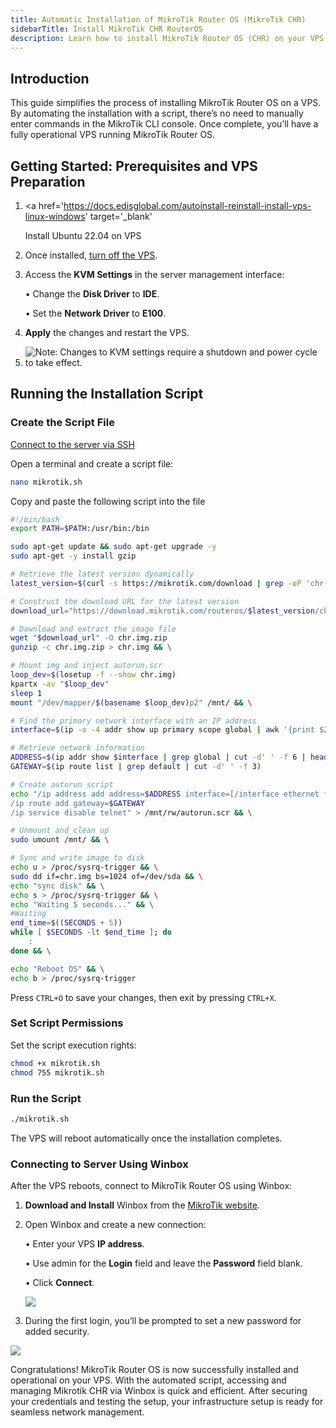 ```yaml
---
title: Automatic Installation of MikroTik Router OS (MikroTik CHR)
sidebarTitle: Install MikroTik CHR RouterOS 
description: Learn how to install MikroTik Router OS (CHR) on your VPS with an automated script. Step-by-step instructions for setup, configuration, and connecting via Winbox.
---
```


## Introduction

This guide simplifies the process of installing MikroTik Router OS on a VPS. By automating the installation with a script, there’s no need to manually enter commands in the MikroTik CLI console. Once complete, you’ll have a fully operational VPS running MikroTik Router OS.

## Getting Started: Prerequisites and VPS Preparation

1. <a
     href='https://docs.edisglobal.com/autoinstall-reinstall-install-vps-linux-windows'
     target='_blank'
   >
     Install Ubuntu 22.04 on VPS
   </a>
2. Once installed, <a href="https://docs.edisglobal.com/power-cycle-or-reboot-a-vps" target="_blank">turn off the VPS</a>.&#x20;
3. Access the **KVM Settings** in the server management interface:

   • Change the **Disk Driver** to **IDE**.

   • Set the **Network Driver** to **E100**.

4. **Apply** the changes and restart the VPS.

5. ![](/assets/HBuvnsEfBThxg38W0vgJY_image.png "Note: Changes to KVM settings require a shutdown and power cycle to take effect.")

## Running the Installation Script

### **Create the Script File&#xA;**

<a href='https://docs.edisglobal.com/linux-secure-shell-ssh' target='_blank'>
  Connect to the server via SSH
</a>

Open a terminal and create a script file:

```bash
nano mikrotik.sh
```

Copy and paste the following script into the file

```bash
#!/bin/bash
export PATH=$PATH:/usr/bin:/bin

sudo apt-get update && sudo apt-get upgrade -y
sudo apt-get -y install gzip

# Retrieve the latest version dynamically
latest_version=$(curl -s https://mikrotik.com/download | grep -oP 'chr-\K[0-9]+\.[0-9]+\.[0-9]+(?=\.img\.zip)' | sort -V | tail -n 1)

# Construct the download URL for the latest version
download_url="https://download.mikrotik.com/routeros/$latest_version/chr-$latest_version.img.zip"

# Download and extract the image file
wget "$download_url" -O chr.img.zip
gunzip -c chr.img.zip > chr.img && \

# Mount img and inject autorun.scr
loop_dev=$(losetup -f --show chr.img)
kpartx -av "$loop_dev"
sleep 1
mount "/dev/mapper/$(basename $loop_dev)p2" /mnt/ && \

# Find the primary network interface with an IP address
interface=$(ip -o -4 addr show up primary scope global | awk '{print $2}' | head -n 1)

# Retrieve network information
ADDRESS=$(ip addr show $interface | grep global | cut -d' ' -f 6 | head -n 1)
GATEWAY=$(ip route list | grep default | cut -d' ' -f 3)

# Create autorun script
echo "/ip address add address=$ADDRESS interface=[/interface ethernet find where name=ether1]
/ip route add gateway=$GATEWAY
/ip service disable telnet" > /mnt/rw/autorun.scr && \

# Unmount and clean up
sudo umount /mnt/ && \

# Sync and write image to disk
echo u > /proc/sysrq-trigger && \
sudo dd if=chr.img bs=1024 of=/dev/sda && \
echo "sync disk" && \
echo s > /proc/sysrq-trigger && \
echo "Waiting 5 seconds..." && \
#Waiting
end_time=$((SECONDS + 5))
while [ $SECONDS -lt $end_time ]; do
    :
done && \

echo "Reboot OS" && \
echo b > /proc/sysrq-trigger
```

Press `CTRL+O` to save your changes, then exit by pressing `CTRL+X`.

### **Set Script Permissions**

Set the script execution rights:

```bash
chmod +x mikrotik.sh
chmod 755 mikrotik.sh
```

### **Run the Script**

```bash
./mikrotik.sh
```

The VPS will reboot automatically once the installation completes.

### Connecting to Server Using Winbox

After the VPS reboots, connect to MikroTik Router OS using Winbox:

1. **Download and Install** Winbox from the [MikroTik website](https://mikrotik.com/download).

2. Open Winbox and create a new connection:

   • Enter your VPS **IP address**.

   • Use admin for the **Login** field and leave the **Password** field blank.

   • Click **Connect**.

   ![](/assets/y9B0AGVAxYeSyeZVyaDis-CxSq9rYIoBmHYZ9f10ljp-20241112-101352.png)

3. During the first login, you’ll be prompted to set a new password for added security.

![](/assets/y9B0AGVAxYeSyeZVyaDis-5QY8EKzVD1DhazfKvT1H8-20241112-102055.png)

Congratulations! MikroTik Router OS is now successfully installed and operational on your VPS. With the automated script, accessing and managing Mikrotik CHR via Winbox is quick and efficient. After securing your credentials and testing the setup, your infrastructure setup is ready for seamless network management.
